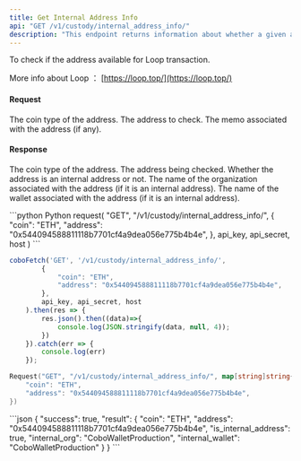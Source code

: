 ```yaml
---
title: Get Internal Address Info
api: "GET /v1/custody/internal_address_info/"
description: "This endpoint returns information about whether a given address is an internal address or not. If the address is internal, it also returns the name of the organization and wallet associated with the address. The endpoint takes three parameters: 'coin', 'address', and 'memo' (optional). If the address contains a '|' character, the address is split into two parts: the address itself and the memo. Otherwise, the memo parameter is used. The endpoint requires authentication."
---
```

To check if the address available for Loop transaction.

More info about Loop ： [https://loop.top/](https://loop.top/)

#### Request
<ParamField body="coin" type="String" required>The coin type of the address.</ParamField>
<ParamField body="address" type="String" required>The address to check.</ParamField>
<ParamField body="memo" type="String">The memo associated with the address (if any).</ParamField>

#### Response
<ResponseField name="coin" type="String">The coin type of the address.</ResponseField>
<ResponseField name="address" type="String">The address being checked.</ResponseField>
<ResponseField name="is_internal_address" type="Bool">Whether the address is an internal address or not.</ResponseField>
<ResponseField name="internal_org" type="String">The name of the organization associated with the address (if it is an internal address).</ResponseField>
<ResponseField name="internal_wallet" type="String">The name of the wallet associated with the address (if it is an internal address).</ResponseField>


<RequestExample>
```python Python
request(
  "GET",
  "/v1/custody/internal_address_info/",
  {
    "coin": "ETH",
    "address": "0x544094588811118b7701cf4a9dea056e775b4b4e",
  },
  api_key, api_secret, host
)
```

```javascript JavaScript
coboFetch('GET', '/v1/custody/internal_address_info/',
        {
            "coin": "ETH",
            "address": "0x544094588811118b7701cf4a9dea056e775b4b4e",
        },
        api_key, api_secret, host
    ).then(res => {
        res.json().then((data)=>{
            console.log(JSON.stringify(data, null, 4));
        })
    }).catch(err => {
        console.log(err)
    });
```

```go Go
Request("GET", "/v1/custody/internal_address_info/", map[string]string{
    "coin": "ETH",
    "address": "0x544094588811118b7701cf4a9dea056e775b4b4e",
})
```
</RequestExample>


<ResponseExample>
```json
{
  "success": true,
  "result": {
    "coin": "ETH",
    "address": "0x544094588811118b7701cf4a9dea056e775b4b4e",
    "is_internal_address": true,
    "internal_org": "CoboWalletProduction",
    "internal_wallet": "CoboWalletProduction"
  }
}
```
</ResponseExample>